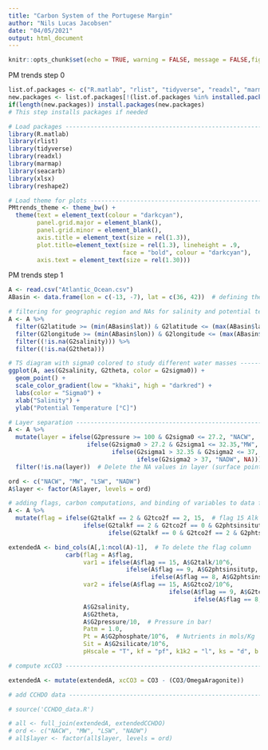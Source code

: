 ```yaml
---
title: "Carbon System of the Portugese Margin"
author: "Nils Lucas Jacobsen"
date: "04/05/2021"
output: html_document
---
```


```r
knitr::opts_chunk$set(echo = TRUE, warning = FALSE, message = FALSE,fig.align="center")
```

PM trends step 0
```r
list.of.packages <- c("R.matlab", "rlist", "tidyverse", "readxl", "marmap", "seacarb", "xlsx", "reshape2")
new.packages <- list.of.packages[!(list.of.packages %in% installed.packages()[,"Package"])]
if(length(new.packages)) install.packages(new.packages)
# This step installs packages if needed

# Load packages -------------------------------------------------------------------------------------
library(R.matlab)
library(rlist)
library(tidyverse)
library(readxl)
library(marmap)
library(seacarb)
library(xlsx)
library(reshape2)

# Load theme for plots ------------------------------------------------------------------------------
PMtrends_theme <- theme_bw() +
  theme(text = element_text(colour = "darkcyan"),
        panel.grid.major = element_blank(),
        panel.grid.minor = element_blank(),
        axis.title = element_text(size = rel(1.3)),
        plot.title=element_text(size = rel(1.3), lineheight = .9,
                                face = "bold", colour = "darkcyan"),
        axis.text = element_text(size = rel(1.30)))
```

PM trends step 1
```r
A <- read.csv("Atlantic_Ocean.csv")
ABasin <- data.frame(lon = c(-13, -7), lat = c(36, 42))  # defining the geographical region

# filtering for geographic region and NAs for salinity and potential temperature --------------------
A <- A %>%
  filter(G2latitude >= (min(ABasin$lat)) & G2latitude <= (max(ABasin$lat))) %>%
  filter(G2longitude >= (min(ABasin$lon)) & G2longitude <= (max(ABasin$lon))) %>%
  filter((!is.na(G2salinity))) %>%
  filter((!is.na(G2theta)))

# TS diagram with sigma0 colored to study different water masses ------------------------------------
ggplot(A, aes(G2salinity, G2theta, color = G2sigma0)) +
  geom_point() +
  scale_color_gradient(low = "khaki", high = "darkred") +
  labs(color = "Sigma0") +
  xlab("Salinity") +
  ylab("Potential Temperature [°C]")

# Layer separation ----------------------------------------------------------------------------------
A <- A %>%
  mutate(layer = ifelse(G2pressure >= 100 & G2sigma0 <= 27.2, "NACW",
                      ifelse(G2sigma0 > 27.2 & G2sigma1 <= 32.35,"MW",
                             ifelse(G2sigma1 > 32.35 & G2sigma2 <= 37, "LSW",
                                    ifelse(G2sigma2 > 37, "NADW", NA))))) %>%
  filter(!is.na(layer))  # Delete the NA values in layer (surface points)

ord <- c("NACW", "MW", "LSW", "NADW")
A$layer <- factor(A$layer, levels = ord)

# adding flags, carbon computations, and binding of variables to data frame -------------------------
A <- A %>%
  mutate(flag = ifelse(G2talkf == 2 & G2tco2f == 2, 15,  # flag 15 Alk & DIC
                     ifelse(G2talkf == 2 & G2tco2f == 0 & G2phtsinsitutpf == 2, 8,  # flag 8 pH & Alk
                            ifelse(G2talkf == 0 & G2tco2f == 2 & G2phtsinsitutpf == 2, 9, NA))))  # flag 9 pH & DIC

extendedA <- bind_cols(A[,1:ncol(A)-1],  # To delete the flag column
                carb(flag = A$flag, 
                     var1 = ifelse(A$flag == 15, A$G2talk/10^6, 
                                 ifelse(A$flag == 9, A$G2phtsinsitutp,
                                        ifelse(A$flag == 8, A$G2phtsinsitutp, NA))),
                     var2 = ifelse(A$flag == 15, A$G2tco2/10^6, 
                                             ifelse(A$flag == 9, A$G2tco2/10^6,
                                                    ifelse(A$flag == 8, A$G2talk/10^6, NA))),                                 
                     A$G2salinity, 
                     A$G2theta, 
                     A$G2pressure/10,  # Pressure in bar!
                     Patm = 1.0, 
                     Pt = A$G2phosphate/10^6,  # Nutrients in mols/Kg
                     Sit = A$G2silicate/10^6,
                     pHscale = "T", kf = "pf", k1k2 = "l", ks = "d", b = "u74"))

# compute xcCO3 -------------------------------------------------------------------------------------

extendedA <- mutate(extendedA, xcCO3 = CO3 - (CO3/OmegaAragonite))

# add CCHDO data ----------------------------------------------------------

# source('CCHDO_data.R')

# all <- full_join(extendedA, extendedCCHDO)
# ord <- c("NACW", "MW", "LSW", "NADW")
# all$layer <- factor(all$layer, levels = ord)

```

